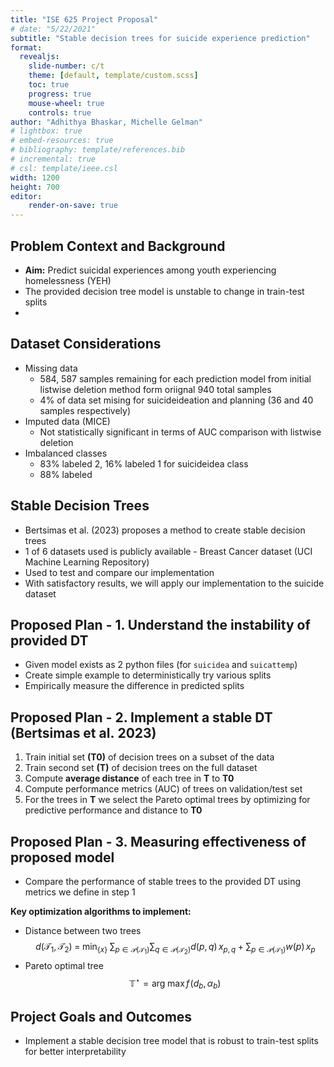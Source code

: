 ```yaml
---
title: "ISE 625 Project Proposal"
# date: "5/22/2021"
subtitle: "Stable decision trees for suicide experience prediction"
format: 
  revealjs:
    slide-number: c/t
    theme: [default, template/custom.scss]
    toc: true
    progress: true
    mouse-wheel: true
    controls: true
author: "Adhithya Bhaskar, Michelle Gelman"
# lightbox: true
# embed-resources: true
# bibliography: template/references.bib
# incremental: true
# csl: template/ieee.csl
width: 1200
height: 700
editor:
    render-on-save: true
---
```


## Problem Context and Background
- **Aim:** Predict suicidal experiences among youth experiencing homelessness (YEH)
- The provided decision tree model is unstable to change in train-test splits
- 

## Dataset Considerations
- Missing data
    - 584, 587 samples remaining for each prediction model from initial listwise deletion method form oriignal 940 total samples
    - 4% of data set mising for suicideideation and planning (36 and 40 samples respectively)
- Imputed data (MICE)
    - Not statistically significant in terms of AUC comparison with listwise deletion
- Imbalanced classes
    - 83% labeled 2, 16% labeled 1 for suicideidea class
    - 88% labeled 


## Stable Decision Trees
- Bertsimas et al. (2023) proposes a method to create stable decision trees
- 1 of 6 datasets used is publicly available - Breast Cancer dataset (UCI Machine Learning Repository)
- Used to test and compare our implementation
- With satisfactory results, we will apply our implementation to the suicide dataset

## Proposed Plan - [1. Understand the instability of provided DT]{.highlighted}
- Given model exists as 2 python files (for `suicidea` and `suicattemp`)
- Create simple example to deterministically try various splits
- Empirically measure the difference in predicted splits

## Proposed Plan - 2. Implement a stable DT (Bertsimas et al. 2023)
1. Train initial set **(T0)** of decision trees on a subset of the data
2. Train second set **(T)** of decision trees on the full dataset
3. Compute **average distance** of each tree in **T** to **T0**
4. Compute performance metrics (AUC) of trees on validation/test set
5. For the trees in **T** we select the Pareto optimal trees by optimizing for predictive performance and distance to **T0**

## Proposed Plan - 3. Measuring effectiveness of proposed model
- Compare the performance of stable trees to the provided DT using metrics we define in step 1

**Key optimization algorithms to implement:**

- Distance between two trees
$$
d\bigl(\mathcal{T}_{1}, \mathcal{T}_{2}\bigr) 
\;=\;\min_{\{x\}}\;
\sum_{p\in\mathcal{P}(\mathcal{T}_{1})}\sum_{q\in\mathcal{P}(\mathcal{T}_{2})} d(p,q)\, x_{p,q}
\;+\;\sum_{p\in\mathcal{P}(\mathcal{T}_{1})} w(p)\, x_{p}
$$
- Pareto optimal tree
$$\mathbb{T}^{\star}=\arg\!\mathrm{max}\,f\!\left(d_{b},\alpha_{b}\right)\!$$

## Project Goals and Outcomes
- Implement a stable decision tree model that is robust to train-test splits for better interpretability

<!-- The project proposal and presentation will be evaluated based on the following criteria:
    Relevance to class topic
    Clarity of the project proposal (1 page) and presentation.
    Feasibility of the proposed work based on data availability and proposed plan for solving the problem.
    Potential for social impact. -->

<!-- ### Proposal Outline
## 1. Problem Context and Background
## 2. Pre-processing Data

- Dataset Considerations
- Compare/contrast old pre-processing steps with new proposal

## 3. Data Analysis      
- Criteria for Ideal deal dataset
- Defining Stability
- Defining Generalizability
- Defining Fairness
## 3. Model Background
- Literature Review
- Hyperparameter Considerations
- Mathematical Formulation
## 1. Implementation
-  Defining Tree Pipeline  
- Mathematical Details
## 4. Training ML Model
## 5. Testing and Results 
## 6. Discussion 
## 7. Future Work -->
<!-- https://quarto.org/docs/presentations/ -->
